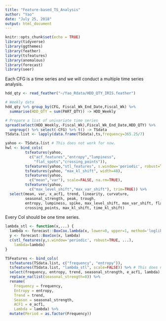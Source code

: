 ```yaml
---
title: "Feature-based_TS_Analysis"
author: "Yao"
date: "July 25, 2018"
output: html_document
---
```


```r
knitr::opts_chunk$set(echo = TRUE)
library(tidyverse)
library(ggthemes)
library(feather)
library(tsfeatures)
library(anomalous)
library(forecast)
library(seer)
```
Each CFG is a time series and we will conduct a multiple time series analysis.

```r
hdd_qty <- read_feather("~/Yao_Rdata/HDD_QTY_IRIS.feather")

# Weekly data
hdd_qty %>% group_by(CFG, Fiscal_Wk_End_Date,Fiscal_Wk) %>%
  summarise(HDD_QTY = sum(PART_QTY)) -> HDD_Weekly

# Prepare a list of univariate time series
spread(select(HDD_Weekly,-Fiscal_Wk),Fiscal_Wk_End_Date,HDD_QTY) %>%
  ungroup() %>% select(-CFG) %>% t() -> TSdata
TSdata.list <- lapply(data.frame(TSdata),ts,frequency=365.25/7)
```

```r
yahoo <- TSdata.list # This does not work for now.
hwl <- bind_cols(
         tsfeatures(yahoo,
           c("acf_features","entropy","lumpiness",
             "flat_spots","crossing_points")),
         tsfeatures(yahoo,"stl_features", s.window='periodic', robust=TRUE),
         tsfeatures(yahoo, "max_kl_shift", width=48),
         tsfeatures(yahoo,
           c("mean","var"), scale=FALSE, na.rm=TRUE),
         tsfeatures(yahoo,
           c("max_level_shift","max_var_shift"), trim=TRUE)) %>%
  select(mean, var, x_acf1, trend, linearity, curvature, 
         seasonal_strength, peak, trough,
         entropy, lumpiness, spike, max_level_shift, max_var_shift, flat_spots,
         crossing_points, max_kl_shift, time_kl_shift)
```

Every Col should be one time series.

```r
lambda_stl <- function(x,...) {
  lambda <- forecast::BoxCox.lambda(x, lower=0, upper=1, method='loglik')
  y <- forecast::BoxCox(x, lambda)
  c(stl_features(y,s.window='periodic', robust=TRUE, ...),
    lambda=lambda)
}

TSFeatures <- bind_cols(
  tsfeatures(TSdata.list, c("frequency", "entropy")),
  tsfeatures(TSdata.list, "lambda_stl", scale=FALSE)) %>% # This does not work for now.
  select(frequency, entropy, trend, seasonal_strength, e_acf1, lambda) %>%
  replace_na(list(seasonal_strength=0)) %>%
  rename(
    Frequency = frequency,
    Entropy = entropy,
    Trend = trend,
    Season = seasonal_strength,
    ACF1 = e_acf1,
    Lambda = lambda) %>%
  mutate(Period = as.factor(Frequency))
```


